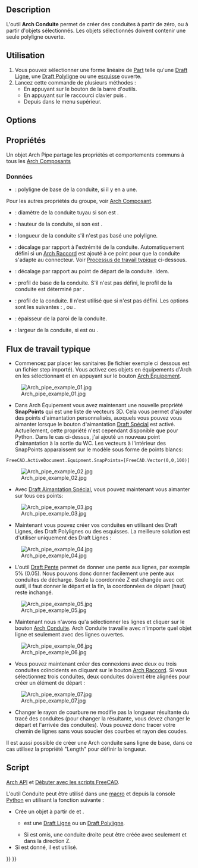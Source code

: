 <languages/>

{{Docnav/fr
|[[Arch_Window/fr|Fenêtre]]
|[[Arch_PipeConnector/fr|Raccord]]
|[[BIM_Workbench/fr|Atelier BIM]]
|IconL=Arch_Window.svg
|IconR=Arch_PipeConnector.svg
|IconC=Workbench_BIM.svg
}}

{{GuiCommand/fr
|Name=Arch Pipe
|Name/fr=Arch Conduite
|MenuLocation=3D/BIM → Conduite
|Workbenches=[[BIM_Workbench/fr|BIM]]
|Shortcut={{KEY|P}} {{KEY|I}}
|Version=0.17
|SeeAlso=
}}

== Description == 

L'outil '''Arch Conduite''' permet de créer des conduites à partir de zéro, ou à partir d'objets sélectionnés. Les objets sélectionnés doivent contenir une seule polyligne ouverte.

<span id="Usage"></span>
== Utilisation ==

# Vous pouvez sélectionner une forme linéaire de [[Part_Workbench/fr|Part]] telle qu'une [[Draft_Line/fr|Draft Ligne]], une [[Draft_Wire|Draft Polyligne]] ou une [[Sketcher_NewSketch/fr|esquisse]] ouverte.
# Lancez cette commande de plusieurs méthodes :
#* En appuyant sur le bouton {{Button|[[Image:Arch_Pipe.svg|16px]] [[Arch_Pipe/fr|Conduite]]}} de la barre d'outils.
#* En appuyant sur le raccourci clavier {{KEY|P}} puis {{KEY|I}}.
#* Depuis {{MenuCommand|3D/BIM → Conduite}} dans le menu supérieur.

== Options ==


<span id="Properties"></span>
== Propriétés ==

Un objet Arch Pipe partage les propriétés et comportements communs à tous les [[Arch_Component/fr|Arch Composants]]

<span id="Data"></span>
===Données===

{{TitleProperty|Component}}

* {{PropertyData|Base|Link}} : polyligne de base de la conduite, si il y en a une.

Pour les autres propriétés du groupe, voir [[Arch_Component/fr#Propriétés|Arch Composant]].

{{TitleProperty|Pipe}}

* {{PropertyData|Diameter|Length}} : diamètre de la conduite tuyau si son {{PropertyData|Profile Type}} est {{Value|Circle}}.
* {{PropertyData|Height|Length}} : hauteur de la conduite, si son {{PropertyData|Profile Type}} est {{Value|Rectangle}}.
* {{PropertyData|Length|Length}} : longueur de la conduite s'il n'est pas basé une polyligne.
* {{PropertyData|Offset End|Length}} : décalage par rapport à l'extrémité de la conduite. Automatiquement défini si un [[Arch_PipeConnector/fr|Arch Raccord]] est ajouté à ce point pour que la conduite s'adapte au connecteur. Voir [[#Processus_de_travail_typique|Processus de travail typique]] ci-dessous.
* {{PropertyData|Offset Start|Length}} : décalage par rapport au point de départ de la conduite. Idem.
* {{PropertyData|Profile|Link}} : profil de base de la conduite. S'il n'est pas défini, le profil de la conduite est déterminé par {{PropertyData|Profile Type}}.
* {{PropertyData|Profile Type|Enumeration}} : profil de la conduite. Il n'est utilisé que si {{PropertyData|Profile}} n'est pas défini. Les options sont les suivantes : {{Value|Circle}}, {{Value|Square}} ou {{Value|Rectangle}}.
* {{PropertyData|Wall Thickness|Length}} : épaisseur de la paroi de la conduite.
* {{PropertyData|Width|Length}} : largeur de la conduite, si {{PropertyData|Profile Type}} est {{Value|Square}} ou {{Value|Rectangle}}.

<span id="Typical_workflow"></span>
== Flux de travail typique ==

* Commencez par placer les sanitaires (le fichier exemple ci dessous est un fichier step importé). Vous activez ces objets en équipements d'Arch en les sélectionnant et en appuyant sur le bouton [[Arch_Equipment/fr|Arch Équipement]].

[[Image:Arch_pipe_example_01.jpg]]

* Dans Arch Équipement vous avez maintenant une nouvelle propriété '''SnapPoints''' qui est une liste de vecteurs 3D. Cela vous permet d'ajouter des points d'aimantation personnalisés, auxquels vous pouvez vous aimanter lorsque le bouton d'aimantation [[Draft_Snap_Special/fr|Draft Spécial]] est activé. Actuellement, cette propriété n'est cependant disponible que pour Python. Dans le cas ci-dessus, j'ai ajouté un nouveau point d'aimantation à la sortie du WC. Les vecteurs à l'intérieur des SnapPoints apparaissent sur le modèle sous forme de points blancs:

 FreeCAD.ActiveDocument.Equipment.SnapPoints=[FreeCAD.Vector(0,0,100)]

[[Image:Arch_pipe_example_02.jpg]]

* Avec [[Draft_Snap_Special/fr|Draft Aimantation Spécial]], vous pouvez maintenant vous aimanter sur tous ces points:

[[Image:Arch_pipe_example_03.jpg]]

* Maintenant vous pouvez créer vos conduites en utilisant des Draft Lignes, des Draft Polylignes ou des esquisses. La meilleure solution est d'utiliser uniquement des Draft Lignes :

[[Image:Arch_pipe_example_04.jpg]]

* L'outil [[Draft_Slope/fr|Draft Pente]] permet de donner une pente aux lignes, par exemple 5% (0.05). Nous pouvons donc donner facilement une pente aux conduites de décharge. Seule la coordonnée Z est changée avec cet outil, il faut donner le départ et la fin, la coordonnées de départ (haut) reste inchangé.

[[Image:Arch_pipe_example_05.jpg]]

* Maintenant nous n'avons qu'a sélectionner les lignes et cliquer sur le bouton [[Arch_Pipe/fr|Arch Conduite]]. Arch Conduite travaille avec n'importe quel objet ligne et seulement avec des lignes ouvertes.

[[Image:Arch_pipe_example_06.jpg]]

* Vous pouvez maintenant créer des connexions avec deux ou trois conduites coïncidents en cliquant sur le bouton [[Arch_PipeConnector/fr|Arch Raccord]]. Si vous sélectionnez trois conduites, deux conduites doivent être alignées pour créer un élément de départ :

[[Image:Arch_pipe_example_07.jpg]]

* Changer le rayon de courbure ne modifie pas la longueur résultante du tracé des conduites (pour changer la résultante, vous devez changer le départ et l'arrivée des conduites). Vous pouvez donc tracer votre chemin de lignes sans vous soucier des courbes et rayon des coudes.

Il est aussi possible de créer une Arch conduite sans ligne de base, dans ce cas utilisez la propriété "Length" pour définir la longueur.

<span id="Scripting"></span>
== Script ==

{{Emphasis|Voir aussi :}} [[Arch_API/fr|Arch API]] et [[FreeCAD_Scripting_Basics/fr|Débuter avec les scripts FreeCAD]].

L'outil Conduite peut être utilisé dans une [[Macros/fr|macro]] et depuis la console [[Python/fr|Python]] en utilisant la fonction suivante :

{{Code|code=
pipe = makePipe(baseobj=None, diameter=0, length=0, placement=None, name="Pipe")
}}

* Crée un objet {{incode|pipe}} à partir de {{incode|baseobj}} et {{incode|diameter}}.
** {{incode|baseobj}} est une [[Draft_Line/fr|Draft Ligne]] ou un [[Draft_Wire/fr|Draft Polyligne]].
** Si {{incode|baseobj}} est omis, une conduite droite peut être créée avec seulement {{incode|diameter}} et {{incode|length}} dans la direction Z.
* Si {{incode|placement}} est donné, il est utilisé.

{{Code|code=
import Draft, Arch

p1 = FreeCAD.Vector(1000, 0, 0)
p2 = FreeCAD.Vector(2500, 200, 0)
p3 = FreeCAD.Vector(3100, 1000, 0)
p4 = FreeCAD.Vector(3500, 500, 0)
line = Draft.make_wire([p1, p2, p3, p4])

pipe = Arch.makePipe(line, 200)
FreeCAD.ActiveDocument.recompute()

pipe2 = Arch.makePipe(diameter=120, length=3000)
FreeCAD.ActiveDocument.recompute()
}}


{{Docnav/fr
|[[Arch_Window/fr|Fenêtre]]
|[[Arch_PipeConnector/fr|Raccord]]
|[[BIM_Workbench/fr|Atelier BIM]]
|IconL=Arch_Window.svg
|IconR=Arch_PipeConnector.svg
|IconC=Workbench_BIM.svg
}}

{{BIM_Tools_navi{{#translation:}}}}
{{Userdocnavi{{#translation:}}}}